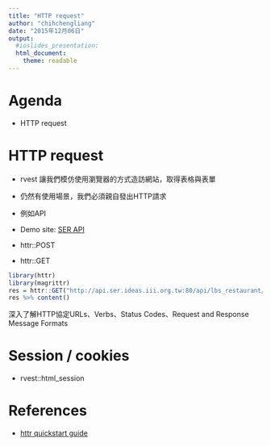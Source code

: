 ```yaml
---
title: "HTTP request"
author: "chihchengliang"
date: "2015年12月06日"
output:
  #ioslides_presentation:
  html_document:
    theme: readable
---
```


# Agenda

- HTTP request


# HTTP request

- rvest 讓我們模仿使用瀏覽器的方式造訪網站，取得表格與表單
- 仍然有使用場景，我們必須親自發出HTTP請求
- 例如API

- Demo site: [SER API](http://api.ser.ideas.iii.org.tw/docs/#!/fb_fanpage_search)

- httr::POST
- httr::GET

```r
library(httr)
library(magrittr)
res = httr::GET("http://api.ser.ideas.iii.org.tw:80/api/lbs_restaurant/restaurant_city_search?city=%E5%8F%B0%E5%8C%97%E5%B8%82&type=%E7%95%B0%E5%9C%8B%E6%96%99%E7%90%86&sort=score&token=api_doc_token")
res %>% content()
```

深入了解HTTP協定URLs、Verbs、Status Codes、Request and Response Message Formats

# Session / cookies

- rvest::html_session


# References

- [httr quickstart guide](https://cran.r-project.org/web/packages/httr/vignettes/quickstart.html)
